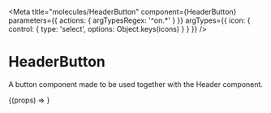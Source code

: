 

<Meta
  title="molecules/HeaderButton"
  component={HeaderButton}
  parameters={{ actions: { argTypesRegex: '^on.*' } }}
  argTypes={{
    icon: {
      control: {
        type: 'select',
        options: Object.keys(icons)
      }
    }
  }}
/>

# HeaderButton

A button component made to be used together with the Header component.

<Canvas>
  <Story name="Default" args={{ icon: 'home', text: 'MyCrypto.com' }}>
    {(props) => <HeaderButton {...props} />}
  </Story>
</Canvas>
